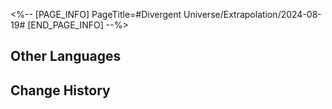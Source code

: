 <%-- [PAGE_INFO]
PageTitle=#Divergent Universe/Extrapolation/2024-08-19#
[END_PAGE_INFO] --%>
{{Event
|name              = Cyclical Extrapolation: Supremacy of Peace
|image             = Event Cyclical Extrapolation Supremacy of Peace.png
|type              = Cyclical Extrapolation
|time_known        = yes
|time_start        = 2024-08-19 04:00:00
|time_end          = 2024-08-26 03:59:59
}}

{{Cyclical Extrapolation
|curios     = Revitalization-310
|equations  = Silent Hunter;; Anti-Organic Liquidator;; Armed Archaeologist Team
|trailblaze = 
|rewards    = Relic Remains*30; Lost Crystal*3
|boss_1_1   = Automaton Grizzly; Abundance Sprite: Malefic Ape; Dreamjolt Troupe's Sweet Gorilla; "Tomorrow in Harmonious Chords"; "Present Inebriated in Revelry"
|boss_1_2   = Disciples of Sanctus Medicus: Shape Shifter (Bug); The Ascended (Bug); Abundance Sprite: Malefic Ape (Bug); Senior Staff: Team Leader (Bug); Aurumaton Spectral Envoy (Bug); Dreamjolt Troupe's Beyond Overcooked (Bug); Dreamjolt Troupe's Sweet Gorilla (Bug); "Past Confined and Caged" (Bug); "Tomorrow in Harmonious Chords" (Bug); "Present Inebriated in Revelry" (Bug)
|boss_2_1   = Automaton Grizzly (Bug); Abundance Sprite: Malefic Ape (Bug); Dreamjolt Troupe's Sweet Gorilla (Bug); "Tomorrow in Harmonious Chords" (Bug); "Present Inebriated in Revelry" (Bug)
|boss_2_2   = Svarog (Complete); Stellaron Hunter: Kafka (Complete); Abundant Ebon Deer (Complete); Cloud Knight Lieutenant: Yanqing (Complete); Memory Zone Meme "Something Unto Death" (Complete)
|boss_3     = Argenti (Complete)
|rules      = You will not obtain Equations or Weighted Curios after achieving victory in Boss Domain; Obtain this week's Preset Constructs upon entering the first plane
}}

==Other Languages==
{{Other Languages
|en   = Cyclical Extrapolation: Supremacy of Peace
|zhs  = 周期演算：和平至上
|zht  = 週期演算：和平至上
|ja   = 周期演算：至上の平和
|ko   = 주기 연산: 평화 지상주의
|es   = Cálculo periódico: Supremacía de la paz
|fr   = Calcul cyclique&nbsp;: Suprémacie de la paix
|ru   = Цикличное вычисление: Главенство мира
|th   = การคำนวณแบบรอบ: ความสงบสุขสูงสุด
|vi   = Ngoại Suy Chu Kỳ: Hòa Bình Tối Thượng
|de   = Zyklische Berechnung: Frieden an erster Stelle
|id   = Kalkulasi Siklus: Kedamaian adalah yang Tertinggi
|pt   = Extrapolação Cíclica: Supremacia da Paz
}}

==Change History==
{{Change History|2.4}}